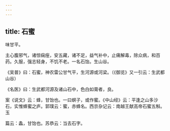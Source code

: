 ```yaml
---
---
---
```

title: 石蜜
---



味甘平。

主心腹邪气，诸惊痫痓，安五藏，诸不足，益气补中，止痛解毒，除众病，和百药。久服，强志轻身，不饥不老。一名石饴。生山谷。

《吴普》曰：石蜜，神农雷公甘气平，生河源或河梁。（《御览》又一引云：生武都山谷）

《名医》曰：生武都河源及诸山石中，色白如膏者，良。

案《说文》云：蜂，甘饴也。一曰螟子，或作蜜。《中山经》云：平逢之山多沙石，实惟蜂蜜之庐。郭璞云：蜜，赤蜂名。西京杂记云：南越王献高帝石蜜五斛。玉

篇云：螽，甘饴也。苏恭云：当去石字。